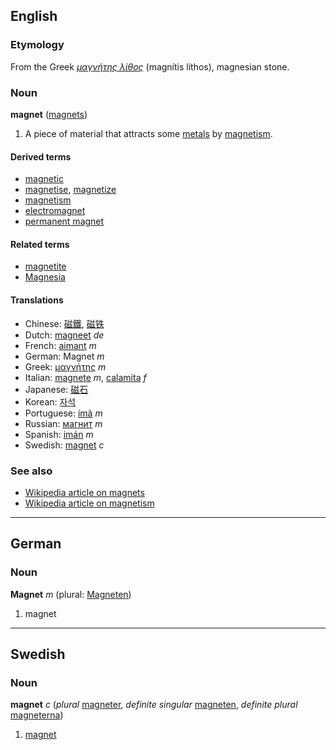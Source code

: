 ==English==
===Etymology===
From the Greek ''[[μαγνήτης λίθος]]'' (magnítis líthos), magnesian stone.

===Noun===
'''magnet''' ([[magnets]])

# A piece of material that attracts some [[metal]]s by [[magnetism]].

====Derived terms====
*[[magnetic]]
*[[magnetise]], [[magnetize]]
*[[magnetism]]
*[[electromagnet]]
*[[permanent magnet]]

====Related terms====
*[[magnetite]]
*[[Magnesia]]

====Translations====
*Chinese: [[磁鐵]], [[磁铁]]
*Dutch: [[magneet]] ''de''
*French: [[aimant]] ''m''
*German: Magnet ''m''
*Greek: [[μαγνήτης]] ''m''
*Italian: [[magnete]] ''m'', [[calamita]] ''f''
*Japanese: [[磁石]]
*Korean: [[자석]]
*Portuguese: [[ímã]] ''m''
*Russian: [[магнит]] ''m''
*Spanish: [[imán]] ''m''
*Swedish: [[magnet#Swedish|magnet]] ''c''

===See also===
*[[w:magnet|Wikipedia article on magnets]]
*[[w:magnetism|Wikipedia article on magnetism]]

----

==German==
===Noun===
'''Magnet''' ''m'' (plural: [[Magneten]])

# magnet


----
==Swedish==
===Noun===
'''magnet''' ''c'' (''plural'' [[magneter]], ''definite singular'' [[magneten]], ''definite plural'' [[magneterna]])

# [[magnet#English|magnet]]